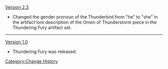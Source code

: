 [[Version 2.3]]
* Changed the gender pronoun of the Thunderbird from "he" to "she" in the artifact lore description of the Omen of Thunderstorm piece in the Thundering Fury artifact set.
----
[[Version 1.0]]
* Thundering Fury was released.
<noinclude>[[Category:Change History]]</noinclude>